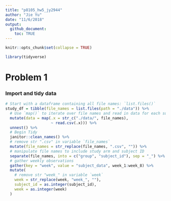 ```yaml
---
title: "p8105_hw5_jy2944"
author: "Jie Yu"
date: "11/6/2018"
output: 
  github_document:
    toc: TRUE
---
```


```r
knitr::opts_chunk$set(collapse = TRUE)

library(tidyverse)
```


# Problem 1

### Import and tidy data

```r
# Start with a dataframe containing all file names: `list.files()`
study_df = tibble(file_names = list.files(path = "./data")) %>% 
  # Use `map()` to iterate over file names and read in data for each subject, and save the results in a new variable `data`
  mutate(data = map(.x = str_c("./data/", file_names), 
                    ~ read.csv(.x))) %>% 
  unnest() %>%
  # Begin Tidy
  janitor::clean_names() %>% 
  # remove str ".csv" in variable `file_names`
  mutate(file_names = str_replace(file_names, ".csv", "")) %>% 
  # manipulate file names to include study arm and subject ID
  separate(file_names, into = c("group", "subject_id"), sep = "_") %>% 
  # gather weekly observations
  gather(key = "week", value = "subject_data", week_1:week_8) %>% 
  mutate(
    # remove str "week_" in variable `week`
    week = str_replace(week, "week_", ""),
    subject_id = as.integer(subject_id),
    week = as.integer(week)
  )
```